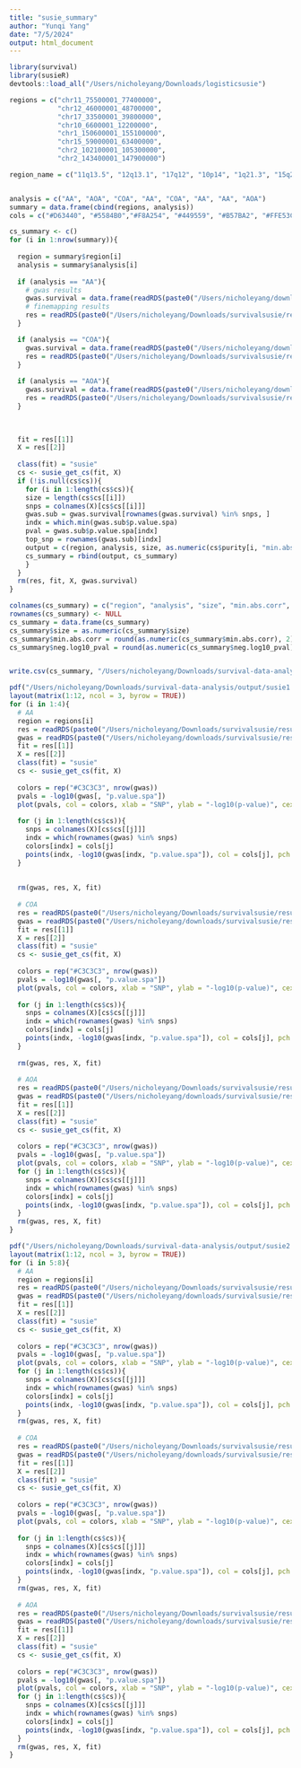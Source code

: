 ```yaml
---
title: "susie_summary"
author: "Yunqi Yang"
date: "7/5/2024"
output: html_document
---
```


```r
library(survival)
library(susieR)
devtools::load_all("/Users/nicholeyang/Downloads/logisticsusie")
```

```r
regions = c("chr11_75500001_77400000", 
            "chr12_46000001_48700000",
            "chr17_33500001_39800000",
            "chr10_6600001_12200000",
            "chr1_150600001_155100000",
            "chr15_59000001_63400000",
            "chr2_102100001_105300000",
            "chr2_143400001_147900000")

region_name = c("11q13.5", "12q13.1", "17q12", "10p14", "1q21.3", "15q22.2", "2q12.1", "2q22.3")


analysis = c("AA", "AOA", "COA", "AA", "COA", "AA", "AA", "AOA")
summary = data.frame(cbind(regions, analysis))
cols = c("#D63440", "#5584B0","#F8A254", "#449559", "#B57BA2", "#FFE53C")
```


```r
cs_summary <- c()
for (i in 1:nrow(summary)){
  
  region = summary$region[i]
  analysis = summary$analysis[i]
  
  if (analysis == "AA"){
    # gwas results
    gwas.survival = data.frame(readRDS(paste0("/Users/nicholeyang/downloads/survivalsusie/result/gwas_surv/all_gwas_", region, ".rds")))
    # finemapping results
    res = readRDS(paste0("/Users/nicholeyang/Downloads/survivalsusie/result/asthma_self_report/result202408/all/fit.susie.", region, ".rds"))
  }

  if (analysis == "COA"){
    gwas.survival = data.frame(readRDS(paste0("/Users/nicholeyang/downloads/survivalsusie/result/gwas_surv/coa_gwas_", region, ".rds")))
    res = readRDS(paste0("/Users/nicholeyang/Downloads/survivalsusie/result/asthma_self_report/result202408/coa/fit.susie.", region, ".rds"))
  }
  
  if (analysis == "AOA"){
    gwas.survival = data.frame(readRDS(paste0("/Users/nicholeyang/downloads/survivalsusie/result/gwas_surv/aoa_gwas_", region, ".rds")))
    res = readRDS(paste0("/Users/nicholeyang/Downloads/survivalsusie/result/asthma_self_report/result202408/aoa/fit.susie.", region, ".rds"))
  }
  
  

  fit = res[[1]]
  X = res[[2]]
  
  class(fit) = "susie"
  cs <- susie_get_cs(fit, X)
  if (!is.null(cs$cs)){
    for (i in 1:length(cs$cs)){
    size = length(cs$cs[[i]])
    snps = colnames(X)[cs$cs[[i]]]
    gwas.sub = gwas.survival[rownames(gwas.survival) %in% snps, ]
    indx = which.min(gwas.sub$p.value.spa)
    pval = gwas.sub$p.value.spa[indx]
    top_snp = rownames(gwas.sub)[indx]
    output = c(region, analysis, size, as.numeric(cs$purity[i, "min.abs.corr"]), top_snp, -log10(pval))
    cs_summary = rbind(output, cs_summary) 
    }
  }
  rm(res, fit, X, gwas.survival)
}
```


```r
colnames(cs_summary) = c("region", "analysis", "size", "min.abs.corr", "variant", "neg.log10_pval")
rownames(cs_summary) <- NULL
cs_summary = data.frame(cs_summary)
cs_summary$size = as.numeric(cs_summary$size)
cs_summary$min.abs.corr = round(as.numeric(cs_summary$min.abs.corr), 2)
cs_summary$neg.log10_pval = round(as.numeric(cs_summary$neg.log10_pval), 2)


write.csv(cs_summary, "/Users/nicholeyang/Downloads/survival-data-analysis/output/cs_summary.csv")

```

```r
pdf("/Users/nicholeyang/Downloads/survival-data-analysis/output/susie1.pdf", width = 10, height = 13)
layout(matrix(1:12, ncol = 3, byrow = TRUE))
for (i in 1:4){
  # AA
  region = regions[i]
  res = readRDS(paste0("/Users/nicholeyang/Downloads/survivalsusie/result/asthma_self_report/result202408/all/fit.susie.", region, ".rds"))
  gwas = readRDS(paste0("/Users/nicholeyang/downloads/survivalsusie/result/gwas_surv/all_gwas_", region, ".rds"))
  fit = res[[1]]
  X = res[[2]]
  class(fit) = "susie"
  cs <- susie_get_cs(fit, X)
  
  colors = rep("#C3C3C3", nrow(gwas))
  pvals = -log10(gwas[, "p.value.spa"])
  plot(pvals, col = colors, xlab = "SNP", ylab = "-log10(p-value)", cex = 0.8, pch = 20, main = paste0(region_name[i], ": AA"), ylim = c(0, max(pvals, na.rm = TRUE)+0.1))
  
  for (j in 1:length(cs$cs)){
    snps = colnames(X)[cs$cs[[j]]]
    indx = which(rownames(gwas) %in% snps)
    colors[indx] = cols[j]
    points(indx, -log10(gwas[indx, "p.value.spa"]), col = cols[j], pch = 20)
  }
  
  
  rm(gwas, res, X, fit)
  
  # COA
  res = readRDS(paste0("/Users/nicholeyang/Downloads/survivalsusie/result/asthma_self_report/result202408/coa/fit.susie.", region, ".rds"))
  gwas = readRDS(paste0("/Users/nicholeyang/downloads/survivalsusie/result/gwas_surv/coa_gwas_", region, ".rds"))
  fit = res[[1]]
  X = res[[2]]
  class(fit) = "susie"
  cs <- susie_get_cs(fit, X)
  
  colors = rep("#C3C3C3", nrow(gwas))
  pvals = -log10(gwas[, "p.value.spa"])
  plot(pvals, col = colors, xlab = "SNP", ylab = "-log10(p-value)", cex = 0.8, pch = 20, main = paste0(region_name[i], ": COA"), ylim = c(0, max(pvals, na.rm = TRUE)+0.1))
  
  for (j in 1:length(cs$cs)){
    snps = colnames(X)[cs$cs[[j]]]
    indx = which(rownames(gwas) %in% snps)
    colors[indx] = cols[j]
    points(indx, -log10(gwas[indx, "p.value.spa"]), col = cols[j], pch = 20)
  }
  
  rm(gwas, res, X, fit)
  
  # AOA
  res = readRDS(paste0("/Users/nicholeyang/Downloads/survivalsusie/result/asthma_self_report/result202408/aoa/fit.susie.", region, ".rds"))
  gwas = readRDS(paste0("/Users/nicholeyang/downloads/survivalsusie/result/gwas_surv/aoa_gwas_", region, ".rds"))
  fit = res[[1]]
  X = res[[2]]
  class(fit) = "susie"
  cs <- susie_get_cs(fit, X)
  
  colors = rep("#C3C3C3", nrow(gwas))
  pvals = -log10(gwas[, "p.value.spa"])
  plot(pvals, col = colors, xlab = "SNP", ylab = "-log10(p-value)", cex = 0.8, pch = 20, main = paste0(region_name[i], ": AOA"), ylim = c(0, max(pvals, na.rm = TRUE)+0.1))
  for (j in 1:length(cs$cs)){
    snps = colnames(X)[cs$cs[[j]]]
    indx = which(rownames(gwas) %in% snps)
    colors[indx] = cols[j]
    points(indx, -log10(gwas[indx, "p.value.spa"]), col = cols[j], pch = 20)
  }
  rm(gwas, res, X, fit)
}
```


```r
pdf("/Users/nicholeyang/Downloads/survival-data-analysis/output/susie2.pdf", width = 10, height = 13)
layout(matrix(1:12, ncol = 3, byrow = TRUE))
for (i in 5:8){
  # AA
  region = regions[i]
  res = readRDS(paste0("/Users/nicholeyang/Downloads/survivalsusie/result/asthma_self_report/result202408/all/fit.susie.", region, ".rds"))
  gwas = readRDS(paste0("/Users/nicholeyang/downloads/survivalsusie/result/gwas_surv/all_gwas_", region, ".rds"))
  fit = res[[1]]
  X = res[[2]]
  class(fit) = "susie"
  cs <- susie_get_cs(fit, X)
  
  colors = rep("#C3C3C3", nrow(gwas))
  pvals = -log10(gwas[, "p.value.spa"])
  plot(pvals, col = colors, xlab = "SNP", ylab = "-log10(p-value)", cex = 0.8, pch = 20, main = paste0(region_name[i], ": AA"), ylim = c(0, max(pvals, na.rm = TRUE)+0.1))
  for (j in 1:length(cs$cs)){
    snps = colnames(X)[cs$cs[[j]]]
    indx = which(rownames(gwas) %in% snps)
    colors[indx] = cols[j]
    points(indx, -log10(gwas[indx, "p.value.spa"]), col = cols[j], pch = 20)
  }
  rm(gwas, res, X, fit)
  
  # COA
  res = readRDS(paste0("/Users/nicholeyang/Downloads/survivalsusie/result/asthma_self_report/result202408/coa/fit.susie.", region, ".rds"))
  gwas = readRDS(paste0("/Users/nicholeyang/downloads/survivalsusie/result/gwas_surv/coa_gwas_", region, ".rds"))
  fit = res[[1]]
  X = res[[2]]
  class(fit) = "susie"
  cs <- susie_get_cs(fit, X)
  
  colors = rep("#C3C3C3", nrow(gwas))
  pvals = -log10(gwas[, "p.value.spa"])
  plot(pvals, col = colors, xlab = "SNP", ylab = "-log10(p-value)", cex = 0.8, pch = 20, main = paste0(region_name[i], ": COA"), ylim = c(0, max(pvals, na.rm = TRUE)+0.1))
  
  for (j in 1:length(cs$cs)){
    snps = colnames(X)[cs$cs[[j]]]
    indx = which(rownames(gwas) %in% snps)
    colors[indx] = cols[j]
    points(indx, -log10(gwas[indx, "p.value.spa"]), col = cols[j], pch = 20)
  }
  rm(gwas, res, X, fit)
  
  # AOA
  res = readRDS(paste0("/Users/nicholeyang/Downloads/survivalsusie/result/asthma_self_report/result202408/aoa/fit.susie.", region, ".rds"))
  gwas = readRDS(paste0("/Users/nicholeyang/downloads/survivalsusie/result/gwas_surv/aoa_gwas_", region, ".rds"))
  fit = res[[1]]
  X = res[[2]]
  class(fit) = "susie"
  cs <- susie_get_cs(fit, X)
  
  colors = rep("#C3C3C3", nrow(gwas))
  pvals = -log10(gwas[, "p.value.spa"])
  plot(pvals, col = colors, xlab = "SNP", ylab = "-log10(p-value)", cex = 0.8, pch = 20, main = paste0(region_name[i], ": AOA"), ylim = c(0, max(pvals, na.rm = TRUE)+0.1))
  for (j in 1:length(cs$cs)){
    snps = colnames(X)[cs$cs[[j]]]
    indx = which(rownames(gwas) %in% snps)
    colors[indx] = cols[j]
    points(indx, -log10(gwas[indx, "p.value.spa"]), col = cols[j], pch = 20)
  }
  rm(gwas, res, X, fit)
}
```

